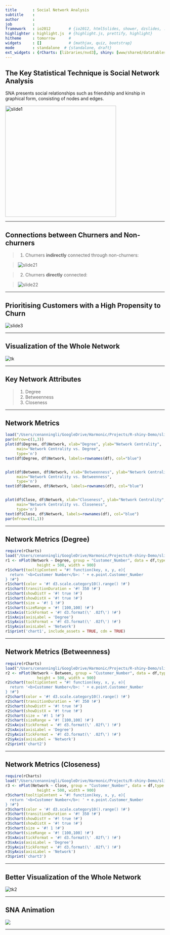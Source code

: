 ```yaml
---
title       : Social Network Analysis
subtitle    : 
author      : 
job         : 
framework   : io2012        # {io2012, html5slides, shower, dzslides, ...}
highlighter : highlight.js  # {highlight.js, prettify, highlight}
hitheme     : tomorrow      # 
widgets     : []            # {mathjax, quiz, bootstrap}
mode        : standalone  # {standalone, draft}
ext_widgets : {rCharts: [libraries/nvd3], shiny: [www/shared/datatables]}
---
```


## The Key Statistical Technique is Social Network Analysis
SNA presents social relationships such as friendship and kinship in graphical form, consisting of nodes and edges.

<img height=350 src='https://raw.githubusercontent.com/lc-ethan/SNA/master/img/slide1.png' alt='slide1'/>

<!---
<img height=350 src="https://dl.dropbox.com/u/7586336/googleVisExamples/gvisObject.png" alt="gvis object structure" />
-->

---

## Connections between Churners and Non-churners 
>  1. Churners **indirectly** connected through non-churners:

>  <div class="centered">
<img class src='https://raw.githubusercontent.com/lc-ethan/SNA/master/img/slide21.png' alt='slide21'/>
</div>

>  2. Churners **directly** connected:

>  <div class="centered">
<img src='https://raw.githubusercontent.com/lc-ethan/SNA/master/img/slide22.png' alt='slide22'/>
</div>

---

## Prioritising Customers with a High Propensity to Churn
<div class="centered">
<img src='https://raw.githubusercontent.com/lc-ethan/SNA/master/img/slide3.png' alt='slide3'/>
</div>


---

## Visualization of the Whole Network
<div class="centered">
<img src='https://raw.githubusercontent.com/lc-ethan/SNA/master/img/tk.png' alt='tk'/>
</div>


---

## Key Network Attributes
>  1. Degree
>  2. Betweenness
>  3. Closeness

---

## Network Metrics

```r
load("/Users/cenanningli/GoogleDrive/Harmonic/Projects/R-shiny-Demo/slidify_version/SNA2/friendship.rda")
par(mfrow=c(1,3))
plot(df$Degree, df$Network, xlab="Degree", ylab="Network Centrality",
     main="Network Centrality vs. Degree",
     type='n')
text(df$Degree, df$Network, labels=rownames(df), col="blue")


plot(df$Between, df$Network, xlab="Betweenness", ylab="Network Centrality",
     main="Network Centrality vs. Betweenness",
     type='n')
text(df$Between, df$Network, labels=rownames(df), col="blue")


plot(df$Close, df$Network, xlab="Closeness", ylab="Network Centrality",
     main="Network Centrality vs. Closeness",
     type='n')
text(df$Close, df$Network, labels=rownames(df), col="blue")
par(mfrow=c(1,1))
```

---

## Network Metrics (Degree)

```r
require(rCharts)
load("/Users/cenanningli/GoogleDrive/Harmonic/Projects/R-shiny-Demo/slidify_version/SNA2/friendship.rda")
r1 <- nPlot(Network ~ Degree, group = "Customer_Number", data = df,type = "scatterChart",
              height = 500, width = 900)
r1$chart(tooltipContent = "#! function(key, x, y, e){
  return '<b>Customer Number</b>: ' + e.point.Customer_Number
} !#")
r1$chart(color = '#! d3.scale.category10().range() !#')
r1$chart(transitionDuration = '#! 350 !#')
r1$chart(showDistY = '#! true !#')
r1$chart(showDistX = '#! true !#')
r1$chart(size = '#! 1 !#')
r1$chart(sizeRange = '#! [100,100] !#')
r1$xAxis(tickFormat = '#! d3.format(\' .02f\') !#')
r1$xAxis(axisLabel = 'Degree')
r1$yAxis(tickFormat = '#! d3.format(\' .02f\') !#')
r1$yAxis(axisLabel = 'Network')
r1$print('chart1', include_assets = TRUE, cdn = TRUE)
```

---

## Network Metrics (Betweenness)

```r
require(rCharts)
load("/Users/cenanningli/GoogleDrive/Harmonic/Projects/R-shiny-Demo/slidify_version/SNA2/friendship.rda")
r2 <- nPlot(Network ~ Between, group = "Customer_Number", data = df,type = "scatterChart",
              height = 500, width = 900)
r2$chart(tooltipContent = "#! function(key, x, y, e){
  return '<b>Customer Number</b>: ' + e.point.Customer_Number
} !#")
r2$chart(color = '#! d3.scale.category10().range() !#')
r2$chart(transitionDuration = '#! 350 !#')
r2$chart(showDistY = '#! true !#')
r2$chart(showDistX = '#! true !#')
r2$chart(size = '#! 1 !#')
r2$chart(sizeRange = '#! [100,100] !#')
r2$xAxis(tickFormat = '#! d3.format(\' .02f\') !#')
r2$xAxis(axisLabel = 'Degree')
r2$yAxis(tickFormat = '#! d3.format(\' .02f\') !#')
r2$yAxis(axisLabel = 'Network')
r2$print('chart2')
```

---

## Network Metrics (Closeness)

```r
require(rCharts)
load("/Users/cenanningli/GoogleDrive/Harmonic/Projects/R-shiny-Demo/slidify_version/SNA2/friendship.rda")
r3 <- nPlot(Network ~ Close, group = "Customer_Number", data = df,type = "scatterChart",
              height = 500, width = 900)
r3$chart(tooltipContent = "#! function(key, x, y, e){
  return '<b>Customer Number</b>: ' + e.point.Customer_Number
} !#")
r3$chart(color = '#! d3.scale.category10().range() !#')
r3$chart(transitionDuration = '#! 350 !#')
r3$chart(showDistY = '#! true !#')
r3$chart(showDistX = '#! true !#')
r3$chart(size = '#! 1 !#')
r3$chart(sizeRange = '#! [100,100] !#')
r3$xAxis(tickFormat = '#! d3.format(\' .02f\') !#')
r3$xAxis(axisLabel = 'Degree')
r3$yAxis(tickFormat = '#! d3.format(\' .02f\') !#')
r3$yAxis(axisLabel = 'Network')
r3$print('chart3')
```

---

## Better Visualization of the Whole Network
<div class="centered">
<img src='https://raw.githubusercontent.com/lc-ethan/SNA/master/img/tk2.png' alt='tk2'/>
</div>

---

## SNA Animation
<div class="centered">
<img src='https://raw.githubusercontent.com/lc-ethan/SNA/master/img/SNA.gif' />
</div>









---